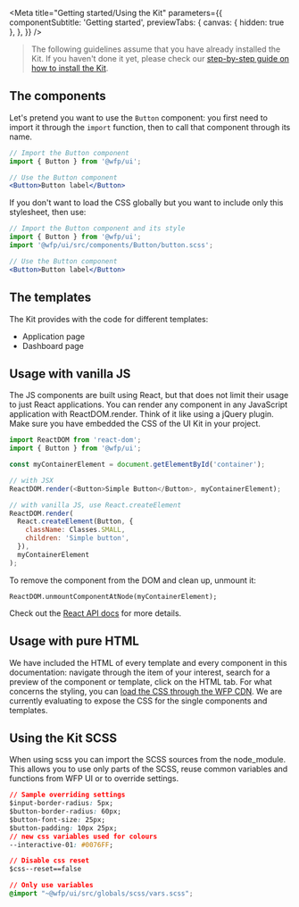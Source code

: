 
<Meta
  title="Getting started/Using the Kit"
  parameters={{
    componentSubtitle: 'Getting started',
    previewTabs: {
      canvas: { hidden: true },
    },
  }}
/>

> The following guidelines assume that you have already installed the Kit. If you haven't done it yet, please check our [step-by-step guide on how to install the Kit]().

## The components
Let's pretend you want to use the `Button` component: you first need to import it through the `import` function, then to call that component through its name.

```jsx
// Import the Button component
import { Button } from '@wfp/ui';

// Use the Button component
<Button>Button label</Button>
```

If you don't want to load the CSS globally but you want to include only this stylesheet, then use:
```jsx
// Import the Button component and its style
import { Button } from '@wfp/ui';
import '@wfp/ui/src/components/Button/button.scss';

// Use the Button component
<Button>Button label</Button>
```

## The templates
The Kit provides with the code for different templates:
- Application page
- Dashboard page

## Usage with vanilla JS

The JS components are built using React, but that does not limit their usage
to just React applications. You can render any component in any JavaScript
application with ReactDOM.render. Think of it like using a jQuery plugin.
Make sure you have embedded the CSS of the UI Kit in your project.

```js
import ReactDOM from 'react-dom';
import { Button } from '@wfp/ui';

const myContainerElement = document.getElementById('container');

// with JSX
ReactDOM.render(<Button>Simple Button</Button>, myContainerElement);

// with vanilla JS, use React.createElement
ReactDOM.render(
  React.createElement(Button, {
    className: Classes.SMALL,
    children: 'Simple button',
  }),
  myContainerElement
);
```
To remove the component from the DOM and clean up, unmount it:
```
ReactDOM.unmountComponentAtNode(myContainerElement);
```

Check out the [React API docs](https://reactjs.org/docs/react-api.html) for more details.

## Usage with pure HTML
We have included the HTML of every template and every component in this documentation: navigate through the item of your interest, search for a preview of the component or template, click on the HTML tab. For what concerns the styling, you can [load the CSS through the WFP CDN](). We are currently evaluating to expose the CSS for the single components and templates.

## Using the Kit SCSS

When using scss you can import the SCSS sources from the node_module.
This allows you to use only parts of the SCSS, reuse common variables
and functions from WFP UI or to override settings.

```css
// Sample overriding settings
$input-border-radius: 5px;
$button-border-radius: 60px;
$button-font-size: 25px;
$button-padding: 10px 25px;
// new css variables used for colours
--interactive-01: #0076FF;

// Disable css reset
$css--reset==false

// Only use variables
@import "~@wfp/ui/src/globals/scss/vars.scss";

```
